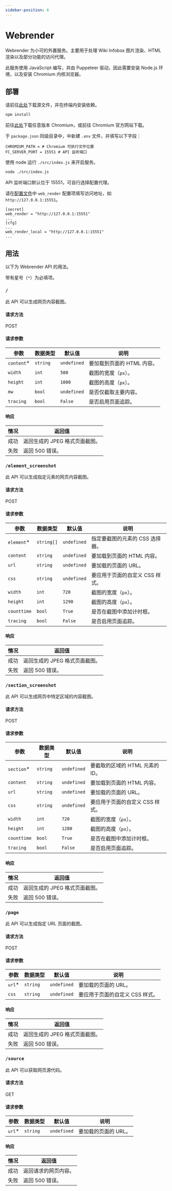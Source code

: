 ```yaml
---
sidebar-position: 6
---
```


# Webrender

Webrender 为小可的外置服务。主要用于处理 Wiki Infobox 图片渲染、HTML 渲染以及部分功能的访问代理。

此服务使用 JavaScript 编写，并由 Puppeteer 驱动，因此需要安装 Node.js 环境，以及安装 Chromium 内核浏览器。

## 部署

请前往[此处](https://github.com/Teahouse-Studios/oa-web-render)下载源文件，并在终端内安装依赖。

```sh
npm install
```

前往[此处](https://github.com/adieuadieu/serverless-chrome/releases)下载任意版本 Chromium，或前往 Chromium 官方网站下载。

于 `package.json` 同级目录中，中新建 `.env` 文件，并填写以下字段：

```properties title=".env"
CHROMIUM_PATH = # Chromium 可执行文件位置
FC_SERVER_PORT = 15551 # API 监听端口
```

使用 node 运行 `./src/index.js` 来开启服务。

```sh
node ./src/index.js
```

API 监听端口默认位于 15551，可自行选择配置代理。

请在[配置文件](/docs/development/config)中 `web_render` 配置项填写访问地址，如 `http://127.0.0.1:15551`。

```title="config/config.toml" {2,6}
[secret]
web_render = "http://127.0.0.1:15551"
...
[cfg]
...
web_render_local = "http://127.0.0.1:15551"
...
```

## 用法

以下为 Webrender API 的用法。

带有星号（`*`）为必填项。

### `/`

此 API 可以生成网页内容截图。

#### 请求方法

POST

#### 请求参数

| 参数          | 数据类型     | 默认值         | 说明                       |
| ----------- | -------- | ----------- | ------------------------ |
| `content`\* | `string` | `undefined` | 要加载到页面的 HTML 内容。         |
| `width`     | `int`    | `500`       | 截图的宽度（`px`）。             |
| `height`    | `int`    | `1000`      | 截图的高度（`px`）。             |
| `mw`        | `bool`   | `undefined` | 是否仅截取主要内容。               |
| `tracing`   | `bool`   | `False`     | 是否启用页面追踪。                |

#### 响应

| 情况 | 返回值                         |
| -- | --------------------------- |
| 成功 | 返回生成的 JPEG 格式页面截图。          |
| 失败 | 返回 500 错误。                  |

### `/element_screenshot`

此 API 可以生成指定元素的网页内容截图。

#### 请求方法

POST

#### 请求参数

| 参数          | 数据类型       | 默认值         | 说明                            |
| ----------- | ---------- | ----------- | ----------------------------- |
| `element`\* | `string[]` | `undefined` | 指定要截图的元素的 CSS 选择器。            |
| `content`   | `string`   | `undefined` | 要加载到页面的 HTML 内容。              |
| `url`       | `string`   | `undefined` | 要加载的页面的 URL。                  |
| `css`       | `string`   | `undefined` | 要应用于页面的自定义 CSS 样式。            |
| `width`     | `int`      | `720`       | 截图的宽度（`px`）。                  |
| `height`    | `int`      | `1290`      | 截图的高度（`px`）。                  |
| `counttime` | `bool`     | `True`      | 是否在截图中添加计时框。                  |
| `tracing`   | `bool`     | `False`     | 是否启用页面追踪。                     |

#### 响应

| 情况 | 返回值                         |
| -- | --------------------------- |
| 成功 | 返回生成的 JPEG 格式页面截图。          |
| 失败 | 返回 500 错误。                  |

### `/section_screenshot`

此 API 可以生成网页中特定区域的内容截图。

#### 请求方法

POST

#### 请求参数

| 参数          | 数据类型     | 默认值         | 说明                            |
| ----------- | -------- | ----------- | ----------------------------- |
| `section`\* | `string` | `undefined` | 要截取的区域的 HTML 元素的 ID。          |
| `content`   | `string` | `undefined` | 要加载到页面的 HTML 内容。              |
| `url`       | `string` | `undefined` | 要加载的页面的 URL。                  |
| `css`       | `string` | `undefined` | 要应用于页面的自定义 CSS 样式。            |
| `width`     | `int`    | `720`       | 截图的宽度（`px`）。                  |
| `height`    | `int`    | `1280`      | 截图的高度（`px`）。                  |
| `counttime` | `bool`   | `True`      | 是否在截图中添加计时框。                  |
| `tracing`   | `bool`   | `False`     | 是否启用页面追踪。                     |

#### 响应

| 情况 | 返回值                         |
| -- | --------------------------- |
| 成功 | 返回生成的 JPEG 格式页面截图。          |
| 失败 | 返回 500 错误。                  |

### `/page`

此 API 可以生成指定 URL 页面的截图。

#### 请求方法

POST

#### 请求参数

| 参数      | 数据类型     | 默认值         | 说明                            |
| ------- | -------- | ----------- | ----------------------------- |
| `url`\* | `string` | `undefined` | 要加载的页面的 URL。                  |
| `css`   | `string` | `undefined` | 要应用于页面的自定义 CSS 样式。            |

#### 响应

| 情况 | 返回值                         |
| -- | --------------------------- |
| 成功 | 返回生成的 JPEG 格式页面截图。          |
| 失败 | 返回 500 错误。                  |

### `/source`

此 API 可以获取网页源代码。

#### 请求方法

GET

#### 请求参数

| 参数      | 数据类型     | 默认值         | 说明                 |
| ------- | -------- | ----------- | ------------------ |
| `url`\* | `string` | `undefined` | 要加载的页面的 URL。       |

#### 响应

| 情况 | 返回值               |
| -- | ----------------- |
| 成功 | 返回请求的网页内容。        |
| 失败 | 返回 500 错误。        |
